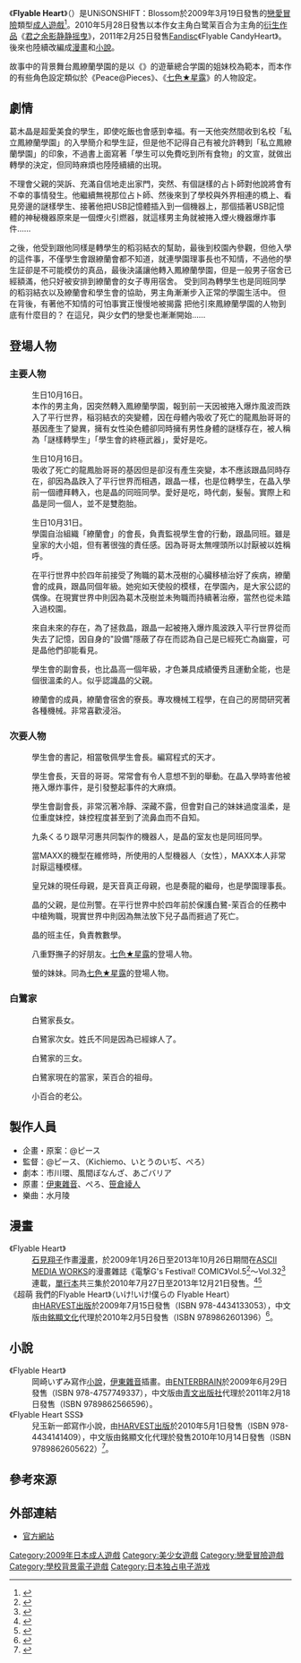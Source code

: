 
{{Infobox animanga/Headerofja
|標題=Flyable Heart
|圖像= Flyable_Heart_Game_Cover.jpg
|尺寸= 267px
|說明= 
|日文名稱= 
|英文名稱= Flyable Heart
|假名=フライアブルハート
|羅馬字=Furaiaburu Hāto
|類型=[[戀愛喜劇|戀愛喜劇]]
}} 
{{Infobox animanga/Game
|標題=
|類型=[[戀愛冒險|戀愛冒險]]
|使用平台=[[Windows|Windows]] 2000/XP/Vista
|開發團隊=UNiSONSHIFT：Blossom
|代理商=UNiSONSHIFT：Blossom
|腳本=市川環、風間ぼなんざ、あごバリア
|人物設定=[[いとうのいぢ|いとうのいぢ]]、[[ぺろ|ぺろ]]、[[笹倉綾人|笹倉綾人]]
|音樂=水月陵
|發售日=2009年3月19日
|對象年齡=18禁
|結局數=8
}}
{{Infobox animanga/Game
|標題=Flyable CandyHeart
|類型=戀愛冒險
|使用平台=Windows XP/Vista/7
|遊戲引擎=UNiSONSHIFT：Blossom
|開發團隊=UNiSONSHIFT：Blossom
|代理商=
|製作人=
|監製=
|腳本=風間ぼなんざ、あごバリア、望月JET、神野マサキ、明日原瓦斯
|程式=
|音樂=水月陵
|美術=いとうのいぢ 、笹倉綾人、ぺろ
|遊戲人數=1
|發售日=2011年2月25日
|對象年齡=18禁
|結局數=
}}
{{Infobox animanga/Footerofja}}
《'''Flyable Heart'''》（{{lang|ja|フライアブルハート}}）是UNiSONSHIFT：Blossom於2009年3月19日發售的[[戀愛冒險|戀愛冒險]]類型[[日本成人遊戲|成人遊戲]]<ref name="Getchu">{{cite web|url=http://www.getchu.com/soft.phtml?id=559365&gc=gc|title=Flyable Heart 予約キャンペーン初回限定プレミアム版|publisher=Getchu.com|accessdate=2013年12月18日|language=Ja|archive-date=2013年12月19日|archive-url=https://web.archive.org/web/20131219052808/http://www.getchu.com/soft.phtml?id=559365&gc=gc|dead-url=no}}</ref>。2010年5月28日發售以本作女主角白鹭茉百合为主角的[[衍生作品|衍生作品]]《[[君之余影静静摇曳|君之余影静静摇曳]]》，2011年2月25日發售[[Fandisc|Fandisc]]《Flyable CandyHeart》。後來也陸續改編成[[日本漫畫|漫畫]]和[[小說|小說]]。

故事中的背景舞台鳳繚蘭學園的是以《{{tsl|ja|Peace@Pieces}}》的遊華總合学園的姐妹校為範本，而本作的有些角色設定類似於《Peace@Pieces》、《[[七色★星露|七色★星露]]》的人物設定。

== 劇情 ==
葛木晶是超愛美食的學生，即使吃飯也會感到幸福。有一天他突然間收到名校「私立鳳繚蘭學園」的入學簡介和學生証，但是他不記得自己有被允許轉到「私立鳳繚蘭學園」的印象，不過書上面寫著「學生可以免費吃到所有食物」的文宣，就做出轉學的決定，但同時麻煩也陸陸續續的出現。

不理會父親的哭訴、充滿自信地走出家門，突然、有個謎樣的占卜師對他說將會有不幸的事情發生。他繼續無視那位占ト師、然後來到了學校與外界相連的橋上、看見旁邊的謎樣學生、接著他把USB記憶體插入到一個機器上，那個插著USB記憶體的神秘機器原來是一個煙火引燃器，就這樣男主角就被捲入煙火機器爆炸事件……

之後，他受到跟他同樣是轉學生的稻羽結衣的幫助，最後到校園內參觀，但他入學的這件事，不僅學生會跟繚蘭會都不知道，就連學園理事長也不知情，不過他的學生証卻是不可能模仿的真品，最後決議讓他轉入鳳繚蘭學園，但是一般男子宿舍已經額滿，他只好被安排到繚蘭會的女子専用宿舍。
受到同為轉學生也是同班同學的稻羽結衣以及繚蘭會和學生會的協助，男主角漸漸步入正常的學園生活中。
但在背後，有著他不知情的可怕事實正慢慢地被揭露
把他引來鳳繚蘭學園的人物到底有什麼目的？
在這兒，與少女們的戀愛也漸漸開始……

== 登場人物 ==
=== 主要人物 ===
;{{nihongo|葛木晶|葛木 晶（かつらぎ しょう）||[[聲優|聲]]：-}}
:生日10月16日。
:本作的男主角，因突然轉入鳳繚蘭學園，報到前一天因被捲入爆炸風波而跌入了平行世界，稲羽結衣的突變體，因在母體內吸收了死亡的龍鳳胎哥哥的基因產生了變異，擁有女性染色體卻同時擁有男性身體的謎樣存在，被人稱為「謎樣轉學生」「學生會的終極武器」，愛好是吃。

;{{nihongo|稲羽結衣|稲羽 結衣（いなば ゆい）||聲：[[小倉結衣|小倉結衣]]<ref name="Getchu"/>}}
:生日10月16日。
:吸收了死亡的龍鳳胎哥哥的基因但是卻沒有產生突變，本不應該跟晶同時存在，卻因為晶跌入了平行世界而相遇，跟晶一樣，也是位轉學生，在晶入學前一個禮拜轉入，也是晶的同班同學。愛好是吃，時代劇，髮髻。實際上和晶是同一個人，並不是雙胞胎。

;{{nihongo|皇天音|皇 天音（すめらぎ あまね）||聲：{{tsl|ja|宮沢ゆあな||宮澤ゆあな}}<ref name="Getchu"/>}}
:生日10月31日。
:學園自治組織「繚蘭會」的會長，負責監視學生會的行動，跟晶同班。雖是皇家的大小姐，但有著很強的責任感。因為哥哥太無哩頭所以討厭被以姓稱呼。

;{{nihongo|水無瀨櫻子|水無瀬 桜子（みなせ さくらこ）||聲：[[遠野そよぎ|遠野そよぎ]]<ref name="Getchu"/>}}
:在平行世界中於四年前接受了殉職的葛木茂樹的心臟移植治好了疾病，繚蘭會的成員，跟晶同個年級。她宛如天使般的模樣，在學園內，是大家公認的偶像。在現實世界中則因為葛木茂樹並未殉職而持續著治療，當然也從未踏入過校園。

;{{nihongo|雪代鈴乃|雪代 すずの（ゆきしろ - ）||聲：{{tsl|ja|藤森ゆき奈|}}<ref name="Getchu"/>}}
:來自未來的存在，為了拯救晶，跟晶一起被捲入爆炸風波跌入平行世界從而失去了記憶，因自身的"設備"隱蔽了存在而認為自己是已經死亡為幽靈，可是晶他們卻能看見。

;{{nihongo|白鷺茉百合|白鷺 茉百合（しらさぎ まゆり）||聲：[[涼森ちさと|涼森ちさと]]<ref name="Getchu"/>}}
:學生會的副會長，也比晶高一個年級，才色兼具成績優秀且運動全能，也是個很溫柔的人。似乎認識晶的父親。

;{{nihongo|九條玖琉璃|九条 くるり（くじょう - ）||聲：{{tsl|ja|茶谷やすら|}}<ref name="Getchu"/>}}
:繚蘭會的成員，繚蘭會宿舍的寮長。專攻機械工程學，在自己的房間研究著各種機械。非常喜歡浸浴。

=== 次要人物 ===
;{{nihongo|早河惠|早河 恵（はやかわ めぐみ）||聲：[[青葉りんご|青葉りんご]]<ref name="Getchu"/>}}
:學生會的書記，相當敬佩學生會長。編寫程式的天才。

;{{nihongo|皇奏龍|皇 奏龍（すめらぎ そうりゅう）||聲：[[木島宇太|木島宇太]]<ref name="Getchu"/>}}
:學生會長，天音的哥哥。常常會有令人意想不到的舉動。在晶入學時害他被捲入爆炸事件，是引發整起事件的大麻煩。

;{{nihongo|八重野螢|八重野 蛍（やえの けい）||聲：[[桃山悟亮|桃山悟亮]]<ref name="Getchu"/>}}
:學生會副會長，非常沉著冷靜、深藏不露，但會對自己的妹妹過度溫柔，是位重度妹控，妹控程度甚至到了流鼻血而不自知。

;{{nihongo|MAXX|マックス（MAXX）||聲：[[御木もも|御木もも]]<ref name="Getchu"/>}}
:九条くるり跟早河惠共同製作的機器人，是晶的室友也是同班同學。

;{{nihongo|電堂明|電堂 あきら（でんどう - ）||聲：[[御木もも|御木もも]]}}
:當MAXX的機型在維修時，所使用的人型機器人（女性），MAXX本人非常討厭這種模樣。

;{{nihongo|皇千羽耶|皇 千羽耶（すめらぎ ちはや）||聲：[[宗川梗|宗川梗]]<ref name="Getchu"/>}}
:皇兄妹的現任母親，是天音真正母親，也是奏龍的繼母，也是學園理事長。

;{{nihongo|葛木茂樹|葛木 茂樹（かつらぎ しげき）||聲：[[子太明|子太明]]<ref name="Getchu"/>}}
:晶的父親，是位刑警。在平行世界中於四年前於保護白鷺-茉百合的任務中中槍殉職，現實世界中則因為無法放下兒子晶而捱過了死亡。

;{{nihongo|冰川京一郎|氷川 京一郎（ひかわ きょういちろう）||聲：[[木島宇太|木島宇太]]}}
:晶的班主任，負責教數學。

;{{nihongo|秋姬絲茉茉|秋姫すもも（あきひめ - ）||聲：[[佐本二厘|佐本二厘]]}}
:八重野撫子的好朋友。[[七色★星露|七色★星露]]的登場人物。

;{{nihongo|八重野撫子|八重野 撫子（やえの なでしこ）|聲：[[宗川梗|宗川梗]]}}
:螢的妹妹。同為[[七色★星露|七色★星露]]的登場人物。

=== 白鷺家 ===
;{{nihongo|白鷺小百合|白鷺 小百合（しらさぎ さゆり）|聲：[[新堂真弓|新堂真弓]]}}
:白鷺家長女。

;{{nihongo|錦小路霞織|聲：[[鈴音華月|鈴音華月]]}}
:白鷺家次女。姓氏不同是因為已經嫁人了。

;{{nihongo|白鷺詩織|聲：[[青井美海|青井美海]]}}
:白鷺家的三女。

;{{nihongo|白鷺巴|聲：[[陵陵|陵陵]]}}
:白鷺家現在的當家，茉百合的祖母。

;{{nihongo|白鷺利彦|聲：[[きせとしみち|きせとしみち]]}}
:小百合的老公。

== 製作人員 ==
* 企畫・原案：@ピース
* 監督：@ピース、（Kichiemo、いとうのいぢ、ぺろ）
* 劇本：市川環、風間ぼなんざ、あごバリア
* 原畫：[[伊東雜音_(1999年出道)|伊東雜音]]、ぺろ、[[笹倉綾人|笹倉綾人]]
* 樂曲：水月陵

== 漫畫 ==
;《Flyable Heart》
:[[石見翔子|石見翔子]]作畫[[日本漫畫|漫畫]]，於2009年1月26日至2013年10月26日期間在[[ASCII_MEDIA_WORKS|ASCII MEDIA WORKS]]的漫畫雜誌《電撃G's Festival! COMIC》Vol.5<ref>{{cite web|url=http://www.mangaoh.co.jp/catalog/183980/|title=電撃G’s Festival! COMIC Vol.5|publisher=TORICO|accessdate=2014年3月2日|language=Ja|archive-date=2012年8月7日|archive-url=https://www.webcitation.org/69kGzBogA?url=http://www.mangaoh.co.jp/catalog/183980/|dead-url=no}}</ref>～Vol.32<ref>{{cite web|url=https://www.mangaoh.co.jp/catalog/331146/|title=電撃G’s Festival! COMIC Vol.32|publisher=TORICO|accessdate=2020-12-01|language=ja|archive-date=2019-07-03|archive-url=https://web.archive.org/web/20190703082201/https://www.mangaoh.co.jp/catalog/331146/|dead-url=no}}</ref>連載，[[單行本|單行本]]共三集於2010年7月27日至2013年12月21日發售。<ref>{{cite web|url=http://www.amazon.co.jp/dp/4048687107/|title=Flyable Heart 1 (電撃コミックス)|publisher=[[Amazon.com|Amazon.co.jp]]|accessdate=2013年11月29日|language=Ja|archive-date=2019年10月16日|archive-url=https://web.archive.org/web/20191016183456/https://www.amazon.co.jp/dp/4048687107/|dead-url=no}}</ref><ref>{{cite web|url=http://www.amazon.co.jp/dp/4048661701/|title=Flyable Heart 3 (電撃コミックス)|publisher=[[Amazon.com|Amazon.co.jp]]|accessdate=2013年11月29日|language=Ja|archive-date=2019年10月16日|archive-url=https://web.archive.org/web/20191016183456/https://www.amazon.co.jp/dp/4048661701/|dead-url=no}}</ref>
;《超萌 我們的Flyable Heart》（いけ!いけ!僕らの Flyable Heart）
:由[[HARVEST出版|HARVEST出版]]於2009年7月15日發售（ISBN 978-4434133053），中文版由[[銘顯文化|銘顯文化]]代理於2010年2月5日發售（ISBN 9789862601396）<ref>{{cite web|url=http://www.kingstone.com.tw/book/book_page.asp?kmcode=2018575451408|title=超萌-我們的Flyable Heart|publisher=金石堂網路書店|accessdate=2017年1月1日|archive-date=2017年1月2日|archive-url=https://web.archive.org/web/20170102080227/http://www.kingstone.com.tw/book/book_page.asp?kmcode=2018575451408|dead-url=no}}</ref>。

== 小說 ==
;《Flyable Heart》
:岡崎いずみ寫作[[小說|小說]]，[[伊東雜音_(1999年出道)|伊東雜音]]插畫。由[[ENTERBRAIN|ENTERBRAIN]]於2009年6月29日發售（ISBN 978-4757749337），中文版由[[青文出版社|青文出版社]]代理於2011年2月18日發售（ISBN 9789862566596）。
;《Flyable Heart SSS》
:兒玉新一郎寫作小說，由[[HARVEST出版|HARVEST出版]]於2010年5月1日發售（ISBN 978-4434141409），中文版由銘顯文化代理於發售2010年10月14日發售（ISBN 9789862605622）<ref>{{cite web|url=http://www.kingstone.com.tw/book/book_page.asp?kmcode=2018610770549|title=Flyable Heart SSS|publisher=金石堂網路書店|accessdate=2017年1月1日|archive-date=2017年1月2日|archive-url=https://web.archive.org/web/20170102080500/http://www.kingstone.com.tw/book/book_page.asp?kmcode=2018610770549|dead-url=no}}</ref>。

==參考來源==
{{reflist}}

== 外部連結 ==
* [http://unisonshift.amusecraft.com/products/project19/main.htm 官方網站]{{ja icon}}

{{AMUSE CRAFT}}

[[Category:2009年日本成人遊戲|Category:2009年日本成人遊戲]]
[[Category:美少女遊戲|Category:美少女遊戲]]
[[Category:戀愛冒險遊戲|Category:戀愛冒險遊戲]]
[[Category:學校背景電子遊戲|Category:學校背景電子遊戲]]
[[Category:日本独占电子游戏|Category:日本独占电子游戏]]